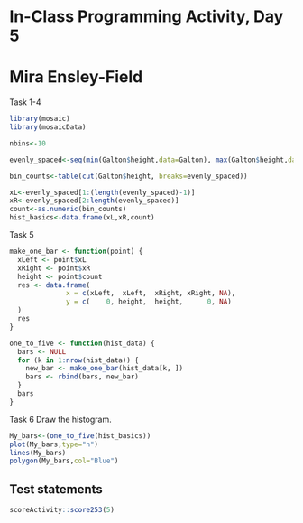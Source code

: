 # In-Class Programming Activity, Day 5

# Mira Ensley-Field


Task 1-4
```r
library(mosaic)
library(mosaicData)

```

```r

nbins<-10

evenly_spaced<-seq(min(Galton$height,data=Galton), max(Galton$height,data=Galton), length = nbins + 1)

bin_counts<-table(cut(Galton$height, breaks=evenly_spaced))

xL<-evenly_spaced[1:(length(evenly_spaced)-1)]
xR<-evenly_spaced[2:length(evenly_spaced)]
count<-as.numeric(bin_counts)
hist_basics<-data.frame(xL,xR,count)

```


Task 5

```r
make_one_bar <- function(point) {
  xLeft <- point$xL
  xRight <- point$xR
  height <- point$count
  res <- data.frame(
              x = c(xLeft,  xLeft,  xRight, xRight, NA),
              y = c(    0, height,  height,      0, NA)
  )
  res
}

one_to_five <- function(hist_data) {
  bars <- NULL
  for (k in 1:nrow(hist_data)) {
    new_bar <- make_one_bar(hist_data[k, ])
    bars <- rbind(bars, new_bar)
  }
  bars
}
```

Task 6
Draw the histogram.
```r

My_bars<-(one_to_five(hist_basics))
plot(My_bars,type="n")
lines(My_bars)
polygon(My_bars,col="Blue")
```


## Test statements

```r
scoreActivity::score253(5)
```